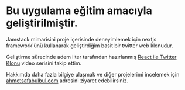 
<Meta title="Introdiction/Welcome" />

# Bu uygulama eğitim amacıyla geliştirilmiştir.

Jamstack mimarisini proje içerisinde deneyimlemek için nextjs framework'ünü kullanarak geliştirdiğim basit bir twitter web klonudur.

Geliştirme sürecinde adem ilter tarafından hazırlanmış [React ile Twitter Klonu](https://www.youtube.com/watch?v=jDhZrULGAuQ) video serisini takip ettim.

Hakkımda daha fazla bilgiye ulaşmak ve diğer projelerimi incelemek için [ahmetsafabulbul.com](https://ahmetsafabulbul.com/) adresini ziyaret edebilirsiniz.
